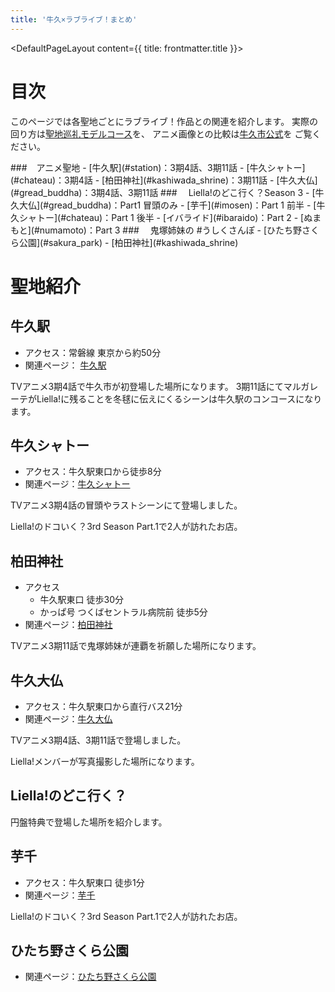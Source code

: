 ```yaml
---
title: '牛久×ラブライブ！まとめ'
---
```


<DefaultPageLayout content={{ title: frontmatter.title }}>
<Prose>

# 目次
このページでは各聖地ごとにラブライブ！作品との関連を紹介します。
実際の回り方は[聖地巡礼モデルコース](/course/lovelive/)を、
アニメ画像との比較は[牛久市公式](https://www.city.ushiku.lg.jp/page/page013849.html)を
ご覧ください。
<div class="border border-gray-300 dark:border-gray-900 rounded-md bg-white dark:bg-gray-700 shadow-sm">
### &ensp; アニメ聖地
- [牛久駅](#station)：3期4話、3期11話
- [牛久シャトー](#chateau)：3期4話
- [柏田神社](#kashiwada_shrine)：3期11話
- [牛久大仏](#gread_buddha)：3期4話、3期11話
### &ensp;&ensp;Liella!のどこ行く？Season 3
- [牛久大仏](#gread_buddha)：Part1 冒頭のみ
- [芋千](#imosen)：Part 1 前半
- [牛久シャトー](#chateau)：Part 1 後半
- [イバライド](#ibaraido)：Part 2
- [ぬまもと](#numamoto)：Part 3
### &ensp;&ensp;鬼塚姉妹の #うしくさんぽ
- [ひたち野さくら公園](#sakura_park)
- [柏田神社](#kashiwada_shrine)
</div>

# 聖地紹介
## 牛久駅 <span id="station" />
- アクセス：常磐線 東京から約50分
- 関連ページ： [牛久駅](/spot_note/station)

<LinkedImage
  basename="nato_blooming/ushiku_station"
/>

TVアニメ3期4話で牛久市が初登場した場所になります。
3期11話にてマルガレーテがLiella!に残ることを冬毬に伝えにくるシーンは牛久駅のコンコースになります。

## 牛久シャトー<span id="chateau" />
- アクセス：牛久駅東口から徒歩8分
- 関連ページ：[牛久シャトー](/spot_note/chateau)

<LinkedImage
  basename="nato_blooming/chateau-main_gate"
/>

TVアニメ3期4話の冒頭やラストシーンにて登場しました。

<LinkedImage
  basename="poketc_meganest/chateau-courtyard__sunny2"
/>


<LinkedImage
  basename="poketc_meganest/chateau-aneja"
/>

Liella!のドコいく？3rd Season Part.1で2人が訪れたお店。

<YouTubeEmbed videoId="knZEfp1pJ5Y" />

## 柏田神社 <span id="kashiwada_shrine" />
- アクセス
  - 牛久駅東口 徒歩30分
  - かっぱ号 つくばセントラル病院前 徒歩5分
- 関連ページ：[柏田神社](/spot_note/kashiwada_shrine)

<LinkedImage
  basename="hamyu044/kashiwada_shrine-2"
/>

TVアニメ3期11話で鬼塚姉妹が連覇を祈願した場所になります。

## 牛久大仏 <span id="gread_buddha" />
- アクセス：牛久駅東口から直行バス21分
- 関連ページ：[牛久大仏](/spot_note/gread_buddha)

<LinkedImage
  aspectRatio="16/20"
  basename="nato_blooming/gread_buddha-daibu_naname"
/>

TVアニメ3期4話、3期11話で登場しました。


<LinkedImage
  aspectRatio="16/16"
  basename="nato_blooming/gread_buddha-front_sign"
/>

Liella!メンバーが写真撮影した場所になります。

<LinkedImage
  basename="nato_blooming/gread_buddha-uekara"
/>

## Liella!のどこ行く？
円盤特典で登場した場所を紹介します。

## 芋千 <span id="imosen" />
- アクセス：牛久駅東口 徒歩1分
- 関連ページ：[芋千](/spot_note/imosen)

<LinkedImage
  basename="nato_blooming/imosen-overview"
  aspectRatio="9/9"
/>

Liella!のドコいく？3rd Season Part.1で2人が訪れたお店。

<YouTubeEmbed videoId="knZEfp1pJ5Y" />

## ひたち野さくら公園 <span id="sakura_park" />
- 関連ページ：[ひたち野さくら公園](/spot_note/sakura_park)

<YouTubeEmbed videoId="sciswj590do" />

</Prose>
</DefaultPageLayout>
